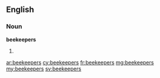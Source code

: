 ==English==

===Noun===
'''beekeepers'''

# {{plural of|beekeeper}}

[[ar:beekeepers]]
[[cy:beekeepers]]
[[fr:beekeepers]]
[[mg:beekeepers]]
[[my:beekeepers]]
[[sv:beekeepers]]